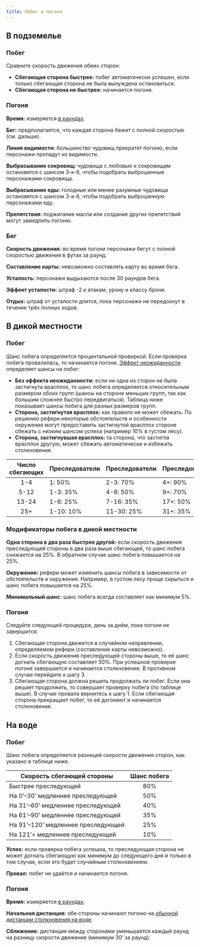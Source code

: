```yaml
---
title: Побег и погоня
---
```


## В подземелье

### Побег

Сравните скорость движения обеих сторон:

- **Сбегающая сторона быстрее:** побег автоматически успешен, если только сбегающая сторона не была вынуждена остановиться.
- **Сбегающая сторона не быстрее:** начинается погоня.

### Погоня

**Время:** измеряется [в раундах](../../adventuring/time-weight-and-movement#единицы-измерения).

**Бег:** предполагается, что каждая сторона бежит с полной скоростью (см. дальше).

**Линия видимости:** большинство чудовищ прекратят погоню, если персонажи пропадут из видимости.

**Выбрасывание сокровищ:** чудовища с любовью к сокровищам остановятся с шансом 3-к-6, чтобы подобрать выброшенные персонажами сокровища.

**Выбрасывание еды:** голодные или менее разумные чудовища остановятся с шансом 3-к-6, чтобы подобрать выброшенную персонажами еду.

**Препятствия:** поджигание масла или создание других препятствий могут замедлить погоню.

### Бег

**Скорость движения:** во время погони персонажи бегут с полной скоростью движения в футах за раунд.

**Составление карты:** невозможно составлять карту во время бега.

**Усталость:** персонажи выдыхаются после 30 раундов бега.

**Эффект усталости:** штраф -2 к атакам, урону и классу брони.

**Отдых:** штраф от усталости длится, пока персонажи не передохнут в течение трёх полных ходов.

## В дикой местности

### Побег

Шанс побега определяется процентальной проверкой. Если проверка побега провалилась, то начинается погоня. [Эффект неожиданности](../encounters#эффект-неожиданности) определяет шансы на побег:

- **Без эффекта неожиданности:** если ни одна из сторон не была застигнута врасплох, то шанс побега определяется относительным размером обоих групп (шансы на стороне меньших групп, так как большим сложнее быстро передвигаться). Таблица ниже показывает шансы побега для разных размеров групп.
- **Сторона, застигнутая врасплох:** как правило не может сбежать. По решению рефери некоторые обстоятельств и особенности окружения могут предоставить застигнутой врасплох стороне сбежать с низким шансом успеха (например 10% в густом лесу).
- **Сторона, застигнувшая врасплох:** та сторона, что застигла врасплох другую, может сбежать автоматически и избежать столкновения.

| Число сбегающих | Преследователи | Преследователи | Преследователи |
| :-------------: | -------------- | -------------- | -------------- |
|       1-4       | 1: 50%         | 2-3: 70%       | 4+: 90%        |
|      5-12       | 1-3: 35%       | 4-8: 50%       | 9+: 70%        |
|      13-24      | 1-6: 25%       | 7-16: 35%      | 17+: 50%       |
|       25+       | 1-10: 10%      | 11-30: 25%     | 31+: 35%       |

### Модификаторы побега в дикой местности

**Одна сторона в два раза быстрее другой:** если скорость движения преследующей стороны в два раза выше сбегающей, то шанс побега снижается на 25%. В обратном случае шанс побега повышается на 25%.

**Окружение:** рефери может изменить шансы побега в зависимости от обстоятельств и окружения. Например, в густом лесу проще скрыться и шанс побега повышается на 25%.

**Минимальный шанс:** шанс побега всегда составляет как минимум 5%.

### Погоня

Следуйте следующей процедуре, день за днём, пока погоня не завершится:

1. Сбегающая сторона движется в случайном направлении, определяемом рефери (составление карты невозможно).
2. Если скорость движения преследующей стороны выше, то её шанс догнать сбегающую составляет 50%. При успешной проверке погоня завершается и начинается столкновение. В противном случае перейдите к шагу 3.
3. Сбегающая сторона должна решить продолжать ли побег. Если она решает продолжить, то совершает проверку побега (по таблице выше). В случае провала вернитесь к шагу 1. Если сбегающая сторона прекращает побег, то её догоняют и начинается столкновение.

## На воде

### Побег

Шанс побега определяется разницей скорости движения сторон, как указано в таблице ниже.

| Скорость сбегающей стороны         | Шанс побега |
| ---------------------------------- | :---------: |
| Быстрее преследующей               |     80%     |
| На 0’–30’ медленнее преследующей   |     50%     |
| На 31’–60’ медленнее преследующей  |     40%     |
| На 61’–90’ медленнее преследующей  |     35%     |
| На 91’–120’ медленнее преследующей |     25%     |
| На 121’+ медленнее преследующей    |     10%     |

**Успех:** если проверка побега успешна, то преследующая сторона не может догнать сбегающую как минимум до следующего дня и только в том случае, если это будет случайным столкновением.

**Провал:** побег не удаётся и начинается погоня.

### Погоня

**Время:** измеряется [в раундах](../../adventuring/time-weight-and-movement#единицы-измерения).

**Начальная дистанция:** обе стороны начинают погоню на [обычной дистанции столкновения на воде](../../adventuring/waterborne-adventuring#бродячие-чудовища).

**Сближение:** дистанция между сторонами уменьшается каждый раунд на разницу скорости движения (минимум 30’ за раунд).
